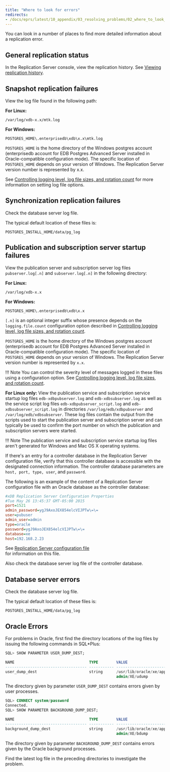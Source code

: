 ```yaml
---
title: "Where to look for errors"
redirects:
- /docs/eprs/latest/10_appendix/03_resolving_problems/02_where_to_look_for_errors
---
```


<div id="where_to_look_for_errors" class="registered_link"></div>

You can look in a number of places to find more detailed information about a replication error. 

## General replication status

In the Replication Server console, view the replication history. See [Viewing replication history](../../07_common_operations/04_view_replication_history/#view_replication_history).

<div id="snapshot_replication_failures" class="registered_link"></div>

## Snapshot replication failures

View the log file found in the following path:

**For Linux:**

`/var/log/xdb-x.x/mtk.log`

**For Windows:**

`POSTGRES_HOME\.enterprisedb\xdb\x.x\mtk.log`

`POSTGRES_HOME` is the home directory of the Windows postgres account (enterprisedb account for EDB Postgres Advanced Server installed in Oracle-compatible configuration mode). The specific location of `POSTGRES_HOME`  depends on your version of Windows. The Replication Server version number is represented by x.x.

See [Controlling logging level, log file sizes, and rotation count](../04_miscellaneous_xdb_processing_topics/01_publications_and_subscriptions_server_conf_options/01_controlling_logging_level/#controlling_logging_level) for more information on setting log file options.

## Synchronization replication failures

Check the database server log file.

The typical default location of these files is:

`POSTGRES_INSTALL_HOME/data/pg_log`

<div id="pub_and_sub_startup_failures" class="registered_link"></div>

## Publication and subscription server startup failures

View the publication server and subscription server log files `pubserver.log[.n]` and `subserver.log[.n]` in the following directory:

**For Linux:**

`/var/log/xdb-x.x`

**For Windows:**

`POSTGRES_HOME\.enterprisedb\xdb\x.x`

`[.n]` is an optional integer suffix whose presence depends on the `logging.file.count` configuration option described in [Controlling logging level, log file sizes, and rotation count](../04_miscellaneous_xdb_processing_topics/01_publications_and_subscriptions_server_conf_options/01_controlling_logging_level/#controlling_logging_level).

`POSTGRES_HOME` is the home directory of the Windows postgres account (enterprisedb account for EDB Postgres Advanced Server installed in Oracle-compatible configuration mode). The specific location of `POSTGRES_HOME` depends on your version of Windows. The Replication Server version number is represented by `x.x`.

!!! Note
    You can control the severity level of messages logged in these files using a configuration option. See [Controlling logging level, log file sizes, and rotation count](../04_miscellaneous_xdb_processing_topics/01_publications_and_subscriptions_server_conf_options/01_controlling_logging_level/#controlling_logging_level).

**For Linux only:** View the publication service and subscription service startup log files `edb-xdbpubserver.log` and `edb-xdbsubserver.log` as well as the service script log files `edb-xdbpubserver_script.log` and `edb-xdbsubserver_script.log` in directories `/var/log/edb/xdbpubserver` and `/var/log/edb/xdbsubserver`. These log files contain the output from the scripts used to start the publication server and subscription server and can typically be used to confirm the port number on which the publication and subscription servers were started.

!!! Note
    The publication service and subscription service startup log files aren't generated for Windows and Mac OS X operating systems.

If there's an entry for a controller database in the Replication Server configuration file, verify that this controller database is accessible with the designated connection information. The controller database parameters are `host, port, type, user`, and `password`.

The following is an example of the content of a Replication Server configuration file with an Oracle database as the controller database:

```ini
#xDB Replication Server Configuration Properties
#Tue May 26 13:45:37 GMT-05:00 2015
port=1521
admin_password=ygJ9AxoJEX854elcVIJPTw\=\=
user=pubuser
admin_user=admin
type=oracle
password=ygJ9AxoJEX854elcVIJPTw\=\=
database=xe
host=192.168.2.23
```

See [Replication Server configuration file](../../02_overview/03_replication_server_components_and_architecture/01_physical_components/#xdb_replication_conf_file)  
for information on this file.

Also check the database server log file of the controller database.

## Database server errors

Check the database server log file.

The typical default location of these files is:

`POSTGRES_INSTALL_HOME/data/pg_log`

## Oracle Errors

For problems in Oracle, first find the directory locations of the log files by issuing the following commands in SQL\*Plus:

```sql
SQL> SHOW PARAMETER USER_DUMP_DEST;

NAME                                 TYPE        VALUE
------------------------------------ ----------- ------------------------------
user_dump_dest                       string      /usr/lib/oracle/xe/app/oracle/
                                                 admin/XE/udump
```

The directory given by parameter `USER_DUMP_DEST` contains errors given by user processes.

```sql
SQL> CONNECT system/password
Connected.
SQL> SHOW PARAMETER BACKGROUND_DUMP_DEST;

NAME                                 TYPE        VALUE
------------------------------------ ----------- ------------------------------
background_dump_dest                 string      /usr/lib/oracle/xe/app/oracle/
                                                 admin/XE/bdump
```

The directory given by parameter `BACKGROUND_DUMP_DEST` contains errors given by the Oracle background processes.

Find the latest log file in the preceding directories to investigate the problem.
